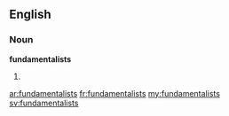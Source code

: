 ==English==

===Noun===
'''fundamentalists'''

# {{plural of|[[fundamentalist]]}}

[[ar:fundamentalists]]
[[fr:fundamentalists]]
[[my:fundamentalists]]
[[sv:fundamentalists]]